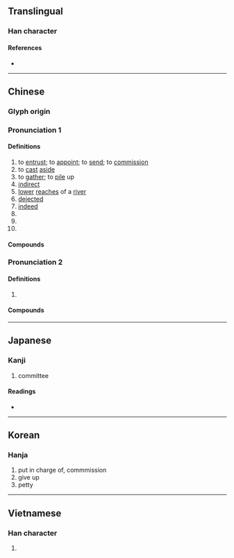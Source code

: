 {{character info/new}}
==Translingual==

===Han character===
{{Han char|rn=38|rad=女|as=05|sn=8|four=20404|canj=HDV|ids=⿱禾女}}

====References====
* {{Han ref|kx=0259.100|dkj=06181|dj=0524.110|hdz=21038.040|uh=59D4|ud=22996|bh=A965|bd=43365}}

----

==Chinese==
{{zh-forms}}

===Glyph origin===
{{Han etym}}

===Pronunciation 1===
{{zh-pron
|m=wěi
|c=wai2
|h=pfs=ve
|md=ūi
|mn=úi
|w=2ue
|mc=2
|oc=2+3+4,2
|cat=v,a,n,pn
}}

====Definitions====
{{zh-hanzi}}

# to [[entrust]]; to [[appoint]]; to [[send]]; to [[commission]]
# to [[cast]] [[aside]]
# to [[gather]]; to [[pile]] up
# [[indirect]]
# [[lower]] [[reaches]] of a [[river]]
# [[dejected]]
# [[indeed]]
# {{zh-short|委員|[[committee]] [[member]]}}
# {{zh-short|委員會|committee}}
# {{surname|lang=zh}}

====Compounds====
{{zh-der|fold=1|委派|奉委|委婉|委頓|委付|委任|委曲成全|委巷|委曲|委託行|委託書|委曲求全|委決不下|委員制|中常委|受委屈|委結|委罪|勞委會|委員|委辦|委吏|委禽|差委|委的|委任統治|委任狀|常務委員|委員會|僑委會|委靡不振|委重投艱|委過|委身玉盤|委身|委質|委託|委用|委瑣|委棄|委果|委屈|委實|委國|委內瑞拉|委任直選|委命|主委|委宛|委咎|主任委員|委任立法|委靡|原委|委積|源委|監察委員|窮源竟委|推委|深知原委|斯文委地|櫃檯委託|政委|政務委員|立委|黨委|立法委員|臺委|考試委員}}

===Pronunciation 2===
{{zh-pron
|m=wēi
|c=wai1
|dial=n
|mc=1
|oc=1,1
|cat=a
}}

====Definitions====
{{zh-hanzi}}

# {{zh-only|委蛇|[[winding]]; [[curved]]}}

====Compounds====
{{zh-der|fold=1|委蛇|虛與委蛇}}

----

==Japanese==

===Kanji===
{{ja-kanji|grade=3|rs=女05}}

# committee
====Readings====
* {{ja-readings|goon=[[い]] (i)|kanon=[[い]] (i)|kun=[[ゆだねる]] (yudaneru), [[すえ]] (sue), [[くわしい]] (kuwashii)}}

----

==Korean==

===Hanja===
{{ko-hanja|hangeul=[[위]]|rv=wi|mr=wi|y=wi}}

# put in charge of, commmission
# give up
# petty

----

==Vietnamese==

===Han character===
{{vi-readings|rs=女05| hanviet = ủy, uế}}

# {{defn|lang=vi|sort=女05}}